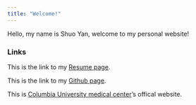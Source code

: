 ```yaml
---
title: "Welcome!"
---
```


Hello, my name is Shuo Yan, welcome to my personal website!


### Links

This is the link to my [Resume page](resume.html).

This is the link to my [Github page](https://github.com/sy2825).

This is [Columbia University medical center](https://www.cuimc.columbia.edu/)'s offical website.